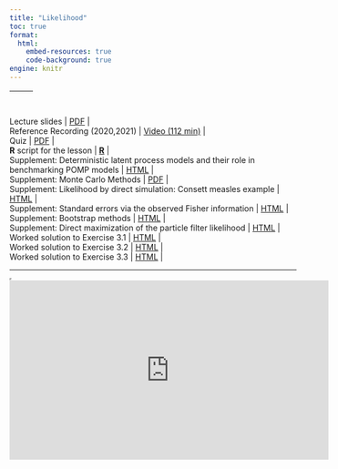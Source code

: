 ```yaml
---
title: "Likelihood"
toc: true
format:
  html:
    embed-resources: true
    code-background: true
engine: knitr
---
```


| &nbsp;                                                                                     | &nbsp;                                                                                      |
|:-------------------------------------------------------------------------------------------|:-------------------------------------------------------------------------------------------:|

| Lecture slides                                                                             | [PDF](../_site/ref materials qmd/pfilter/main.pdf)                                                                           |
| Reference Recording (2020,2021)                                                                      | [Video (112 min)](https://www.youtube.com/playlist?list=PLluGwj6FGt2RRi-TRckg7Lud87ZKIJTZ8) |
| Quiz                                                                                       | [PDF](../_site/ref materials qmd/pfilter/quiz.pdf)                                                                             |
| **R** script for the lesson                                                                | [**R**](../_site/ref materials qmd/pfilter/main.R)                                                                             |
| Supplement: Deterministic latent process models and their role in benchmarking POMP models | [HTML](../_site/ref materials qmd/pfilter/deterministic.html)                                                                  |
| Supplement: Monte Carlo Methods                                                            | [PDF](../_site/ref materials qmd/pfilter/monteCarlo.pdf)                                                                       |
| Supplement: Likelihood by direct simulation: Consett measles example                       | [HTML](../_site/ref materials qmd/pfilter/directSimulation.html)                                                               |
| Supplement: Standard errors via the observed Fisher information                            | [HTML](../_site/ref materials qmd/pfilter/fisherSE.html)                                                                       |
| Supplement: Bootstrap methods                                                              | [HTML](../_site/ref materials qmd/pfilter/bootstrap.html)                                                                      |
| Supplement: Direct maximization of the particle filter likelihood                          | [HTML](../_site/ref materials qmd/pfilter/pf-in-Nelder-Mead.html)                                                            |
| Worked solution to Exercise 3.1                                                            | [HTML](../_site/ref materials qmd/pfilter/Q_slice.html)                                                                        |
| Worked solution to Exercise 3.2                                                            | [HTML](../_site/ref materials qmd/pfilter/expense.html)                                                                        |
| Worked solution to Exercise 3.3                                                            | [HTML](../_site/ref materials qmd/pfilter/loglikest.html)                                                                      |

----------------------

<iframe width="0" height="0"></iframe>

<iframe data-external=1 width="560" height="315" src="https://www.youtube-nocookie.com/embed/videoseries?list=PLluGwj6FGt2RRi-TRckg7Lud87ZKIJTZ8" frameborder="0" allow="accelerometer; autoplay; encrypted-media; gyroscope; picture-in-picture" allowfullscreen></iframe>

